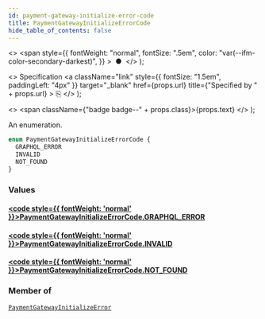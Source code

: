 ```yaml
---
id: payment-gateway-initialize-error-code
title: PaymentGatewayInitializeErrorCode
hide_table_of_contents: false
---
```


  <>
    <span
      style={{
        fontWeight: "normal",
        fontSize: ".5em",
        color: "var(--ifm-color-secondary-darkest)",
      }}
    >
      &nbsp;●&nbsp;
    </span>
  </>
);

  <>
    Specification
    <a
      className="link"
      style={{ fontSize: "1.5em", paddingLeft: "4px" }}
      target="\_blank"
      href={props.url}
      title={"Specified by " + props.url}
    >
      ⎘
    </a>
  </>
);

  <>
    <span className={"badge badge--" + props.class}>{props.text}</span>
  </>
);

An enumeration.

```graphql
enum PaymentGatewayInitializeErrorCode {
  GRAPHQL_ERROR
  INVALID
  NOT_FOUND
}
```

### Values

#### [<code style={{ fontWeight: 'normal' }}>PaymentGatewayInitializeErrorCode.<b>GRAPHQL_ERROR</b></code>](#)

>

#### [<code style={{ fontWeight: 'normal' }}>PaymentGatewayInitializeErrorCode.<b>INVALID</b></code>](#)

>

#### [<code style={{ fontWeight: 'normal' }}>PaymentGatewayInitializeErrorCode.<b>NOT_FOUND</b></code>](#)

>

### Member of

[`PaymentGatewayInitializeError`](../../../api-reference/miscellaneous/objects/payment-gateway-initialize-error) <Badge class="secondary" text="object"/>
